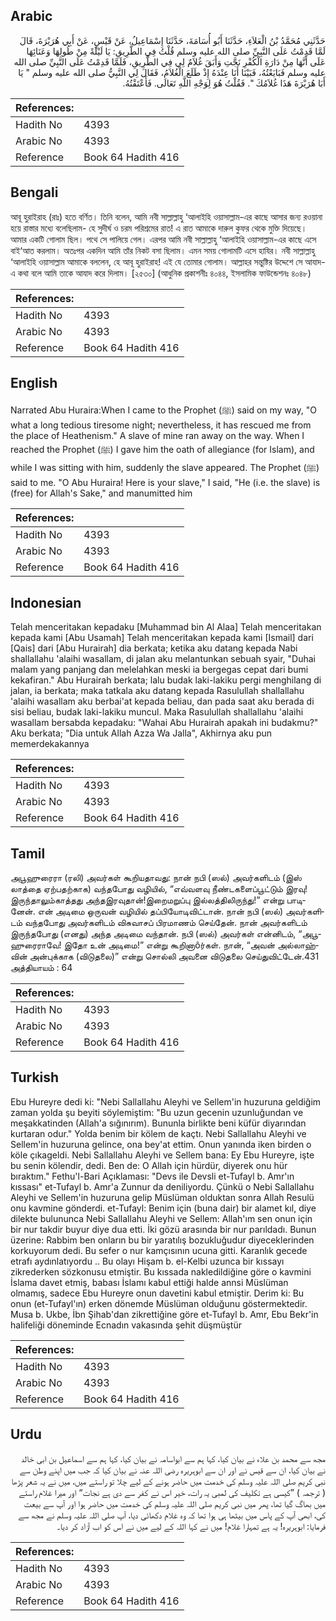 ## Arabic


<div dir="rtl" lang="ar" style={{fontSize:'larger',backgroundColor:'#f8f9fa',padding:20}}>
حَدَّثَنِي مُحَمَّدُ بْنُ الْعَلاَءِ، حَدَّثَنَا أَبُو أُسَامَةَ، حَدَّثَنَا إِسْمَاعِيلُ، عَنْ قَيْسٍ، عَنْ أَبِي هُرَيْرَةَ، قَالَ لَمَّا قَدِمْتُ عَلَى النَّبِيِّ صلى الله عليه وسلم قُلْتُ فِي الطَّرِيقِ: يَا لَيْلَةً مِنْ طُولِهَا وَعَنَائِهَا عَلَى أَنَّهَا مِنْ دَارَةِ الْكُفْرِ نَجَّتِ وَأَبَقَ غُلاَمٌ لِي فِي الطَّرِيقِ، فَلَمَّا قَدِمْتُ عَلَى النَّبِيِّ صلى الله عليه وسلم فَبَايَعْتُهُ، فَبَيْنَا أَنَا عِنْدَهُ إِذْ طَلَعَ الْغُلاَمُ، فَقَالَ لِي النَّبِيُّ صلى الله عليه وسلم ‏"‏ يَا أَبَا هُرَيْرَةَ هَذَا غُلاَمُكَ ‏"‏‏.‏ فَقُلْتُ هُوَ لِوَجْهِ اللَّهِ تَعَالَى‏.‏ فَأَعْتَقْتُهُ‏.‏
</div>
<div style={{backgroundColor:'#f8f9fa',padding:20, marginBottom: 10}}><table> <thead> <tr> <th>References:</th> <th></th> </tr> </thead> <tbody><tr><td>Hadith No</td><td>4393</td></tr><tr><td>Arabic No</td><td>4393</td></tr><tr><td>Reference</td><td>Book 64 Hadith 416</td></tr></tbody></table></div>

## Bengali


<div dir="ltr" lang="bn" style={{fontSize:'larger',backgroundColor:'#f8f9fa',padding:20}}>
আবূ হুরাইরাহ (রাঃ) হতে বর্ণিত। তিনি বলেন, আমি নবী সাল্লাল্লাহু ‘আলাইহি ওয়াসাল্লাম-এর কাছে আসার জন্য রওয়ানা হয়ে রাস্তার মধ্যে বলেছিলাম- হে সুদীর্ঘ ও চরম পরিশ্রমের রাত! এ রাত আমাকে দারুল কুফর থেকে মুক্তি দিয়েছে। আমার একটি গোলাম ছিল। পথে সে পালিয়ে গেল। এরপর আমি নবী সাল্লাল্লাহু ‘আলাইহি ওয়াসাল্লাম-এর কাছে এসে বাই‘আত করলাম। অতঃপর একদিন আমি তাঁর নিকট বসা ছিলাম। এমন সময় গোলামটি এসে হাযির। নবী সাল্লাল্লাহু ‘আলাইহি ওয়াসাল্লাম আমাকে বললেন, হে আবূ হুরাইরাহ! এই যে তোমার গোলাম। আল্লাহর সন্তুষ্টির উদ্দেশে সে আযাদ-এ কথা বলে আমি তাকে আযাদ করে দিলাম। [২৫৩০] (আধুনিক প্রকাশনীঃ ৪০৪৪, ইসলামিক ফাউন্ডেশনঃ ৪০৪৮)
</div>
<div style={{backgroundColor:'#f8f9fa',padding:20, marginBottom: 10}}><table> <thead> <tr> <th>References:</th> <th></th> </tr> </thead> <tbody><tr><td>Hadith No</td><td>4393</td></tr><tr><td>Arabic No</td><td>4393</td></tr><tr><td>Reference</td><td>Book 64 Hadith 416</td></tr></tbody></table></div>

## English


<div dir="ltr" lang="en" style={{fontSize:'larger',backgroundColor:'#f8f9fa',padding:20}}>
Narrated Abu Huraira:When I came to the Prophet (ﷺ) said on my way, "O what a long tedious tiresome night; nevertheless, it has rescued me from the place of Heathenism." A slave of mine ran away on the way. When I reached the Prophet (ﷺ) I gave him the oath of allegiance (for Islam), and while I was sitting with him, suddenly the slave appeared. The Prophet (ﷺ) said to me. "O Abu Huraira! Here is your slave," I said, "He (i.e. the slave) is (free) for Allah's Sake," and manumitted him
</div>
<div style={{backgroundColor:'#f8f9fa',padding:20, marginBottom: 10}}><table> <thead> <tr> <th>References:</th> <th></th> </tr> </thead> <tbody><tr><td>Hadith No</td><td>4393</td></tr><tr><td>Arabic No</td><td>4393</td></tr><tr><td>Reference</td><td>Book 64 Hadith 416</td></tr></tbody></table></div>

## Indonesian


<div dir="ltr" lang="id" style={{fontSize:'larger',backgroundColor:'#f8f9fa',padding:20}}>
Telah menceritakan kepadaku [Muhammad bin Al Alaa] Telah menceritakan kepada kami [Abu Usamah] Telah menceritakan kepada kami [Ismail] dari [Qais] dari [Abu Hurairah] dia berkata; ketika aku datang kepada Nabi shallallahu 'alaihi wasallam, di jalan aku melantunkan sebuah syair, "Duhai malam yang panjang dan melelahkan meski ia bergegas cepat dari bumi kekafiran." Abu Hurairah berkata; lalu budak laki-lakiku pergi menghilang di jalan, ia berkata; maka tatkala aku datang kepada Rasulullah shallallahu 'alaihi wasallam aku berbai'at kepada beliau, dan pada saat aku berada di sisi beliau, budak laki-lakiku muncul. Maka Rasulullah shallallahu 'alaihi wasallam bersabda kepadaku: "Wahai Abu Hurairah apakah ini budakmu?" Aku berkata; "Dia untuk Allah Azza Wa Jalla", Akhirnya aku pun memerdekakannya
</div>
<div style={{backgroundColor:'#f8f9fa',padding:20, marginBottom: 10}}><table> <thead> <tr> <th>References:</th> <th></th> </tr> </thead> <tbody><tr><td>Hadith No</td><td>4393</td></tr><tr><td>Arabic No</td><td>4393</td></tr><tr><td>Reference</td><td>Book 64 Hadith 416</td></tr></tbody></table></div>

## Tamil


<div dir="ltr" lang="ta" style={{fontSize:'larger',backgroundColor:'#f8f9fa',padding:20}}>
அபூஹுரைரா (ரலி) அவர்கள் கூறியதாவது: நான் நபி (ஸல்) அவர்களிடம் (இஸ் லாத்தை ஏற்பதற்காக) வந்தபோது வழியில், “எவ்வளவு நீண்டகளைப்பூட்டும் இரவு!இருந்தாலும்காத்தது அந்தஇரவுதான்!இறைமறுப்பு இல்லத்திலிருந்து!” என்று பாடினேன். என் அடிமை ஒருவன் வழியில் தப்பியோடிவிட்டான். நான் நபி (ஸல்) அவர்களிடம் வந்தபோது அவர்களிடம் விசுவாசப் பிரமாணம் செய்தேன். நான் அவர்களிடம் இருந்தபோது (எனது) அந்த அடிமை வந்தான். நபி (ஸல்) அவர்கள் என்னிடம், “அபூஹுரைராவே! இதோ உன் அடிமை!” என்று கூறினாôர்கள். நான், “அவன் அல்லாஹ்வின் அன்புக்காக (விடுதலை)” என்று சொல்லி அவனை விடுதலை செய்துவிட்டேன்.431 அத்தியாயம் : 64
</div>
<div style={{backgroundColor:'#f8f9fa',padding:20, marginBottom: 10}}><table> <thead> <tr> <th>References:</th> <th></th> </tr> </thead> <tbody><tr><td>Hadith No</td><td>4393</td></tr><tr><td>Arabic No</td><td>4393</td></tr><tr><td>Reference</td><td>Book 64 Hadith 416</td></tr></tbody></table></div>

## Turkish


<div dir="ltr" lang="tr" style={{fontSize:'larger',backgroundColor:'#f8f9fa',padding:20}}>
Ebu Hureyre dedi ki: "Nebi Sallallahu Aleyhi ve Sellem'in huzuruna geldiğim zaman yolda şu beyiti söylemiştim: "Bu uzun gecenin uzunluğundan ve meşakkatinden (Allah'a sığınırım). Bununla birlikte beni küfür diyarından kurtaran odur." Yolda benim bir kölem de kaçtı. Nebi Sallallahu Aleyhi ve Sellem'in huzuruna gelince, ona bey'at ettim. Onun yanında iken birden o köle çıkageldi. Nebi Sallallahu Aleyhi ve Sellem bana: Ey Ebu Hureyre, işte bu senin kölendir, dedi. Ben de: O Allah için hürdür, diyerek onu hür bıraktım." Fethu'l-Bari Açıklaması: "Devs ile Devsli et-Tufayl b. Amr'ın kıssası" et-Tufayl b. Amr'a Zunnur da deniliyordu. Çünkü o Nebi Sallallahu Aleyhi ve Sellem'in huzuruna gelip Müslüman olduktan sonra Allah Resulü onu kavmine gönderdi. et-Tufayl: Benim için (buna dair) bir alamet kıl, diye dilekte bulununca Nebi Sallallahu Aleyhi ve Sellem: Allah'ım sen onun için bir nur takdir buyur diye dua etti. İki gözü arasında bir nur parıldadı. Bunun üzerine: Rabbim ben onların bu bir yaratılış bozukluğudur diyeceklerinden korkuyorum dedi. Bu sefer o nur kamçısının ucuna gitti. Karanlık gecede etrafı aydınlatıyordu .. Bu olayı Hişam b. el-Kelbi uzunca bir kıssayı zikrederken sözkonusu etmiştir. Bu kıssada nakledildiğine göre o kavmini İslama davet etmiş, babası İslamı kabul ettiği halde annsi Müslüman olmamış, sadece Ebu Hureyre onun davetini kabul etmiştir. Derim ki: Bu onun (et-Tufayl'ın) erken dönemde Müslüman olduğunu göstermektedir. Musa b. Ukbe, İbn Şihab'dan zikrettiğine göre et-Tufayl b. Amr, Ebu Bekr'in halifeliği döneminde Ecnadın vakasında şehit düşmüştür
</div>
<div style={{backgroundColor:'#f8f9fa',padding:20, marginBottom: 10}}><table> <thead> <tr> <th>References:</th> <th></th> </tr> </thead> <tbody><tr><td>Hadith No</td><td>4393</td></tr><tr><td>Arabic No</td><td>4393</td></tr><tr><td>Reference</td><td>Book 64 Hadith 416</td></tr></tbody></table></div>

## Urdu


<div dir="rtl" lang="ur" style={{fontSize:'larger',backgroundColor:'#f8f9fa',padding:20}}>
مجھ سے محمد بن علاء نے بیان کیا، کہا ہم سے ابواسامہ نے بیان کیا، کہا ہم سے اسماعیل بن ابی خالد نے بیان کیا، ان سے قیس نے اور ان سے ابوہریرہ رضی اللہ عنہ نے بیان کیا کہ جب میں اپنے وطن سے نبی کریم صلی اللہ علیہ وسلم کی خدمت میں حاضر ہونے کے لیے چلا تو راستے میں، میں نے یہ شعر پڑھا ( ترجمہ ) ”کیسی ہے تکلیف کی لمبی یہ رات، خیر اس نے کفر سے دی ہے نجات“ اور میرا غلام راستے میں بھاگ گیا تھا، پھر میں نبی کریم صلی اللہ علیہ وسلم کی خدمت میں حاضر ہوا اور آپ سے بیعت کی، ابھی آپ کے پاس میں بیٹھا ہی ہوا تھا کہ وہ غلام دکھائی دیا، آپ صلی اللہ علیہ وسلم نے مجھ سے فرمایا: ابوہریرہ! یہ ہے تمہارا غلام! میں نے کہا اللہ کے لیے میں نے اس کو اب آزاد کر دیا۔
</div>
<div style={{backgroundColor:'#f8f9fa',padding:20, marginBottom: 10}}><table> <thead> <tr> <th>References:</th> <th></th> </tr> </thead> <tbody><tr><td>Hadith No</td><td>4393</td></tr><tr><td>Arabic No</td><td>4393</td></tr><tr><td>Reference</td><td>Book 64 Hadith 416</td></tr></tbody></table></div>